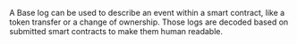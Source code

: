 A Base log can be used to describe an event within a smart contract, like a token transfer or a change of ownership. Those logs are decoded based on submitted smart contracts to make them human readable.